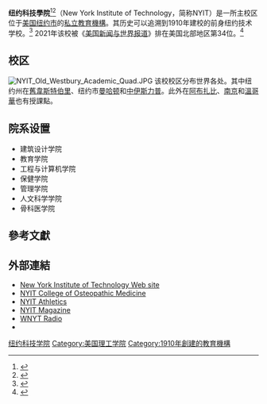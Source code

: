 {{SelfDistinguish|曾用名为'''纽约理工大学'''的[[纽约大学坦登工程学院|纽约大学坦登工程学院]]}}
{{Infobox University
|name = New York Institute of Technology
|image = [[Image:A2_Seal.jpg|205x205 px]]
|motto =
|established = 1955年
|type = [[私立大學|私立大學]]
|endowment = $1.09億（2013） 
|president = Hank Foley
|provost = Rahmat Shoureshi
|city = [[紐約市|紐約市]]
|state = [[紐約州|紐約州]]
|country = [[美國|美國]] 
|students = 12,000（全球）<ref name="autogenerated1">{{cite web |url=http://www.nyit.edu/about_nyit/nyit_at_a_glance/ |title=NYIT at a Glance: Mission Statements and Facts | About | NYIT |publisher=Nyit.edu |date= |accessdate=2013-10-05 |archive-date=2016-02-21 |archive-url=https://web.archive.org/web/20160221142659/http://www.nyit.edu/about_nyit/nyit_at_a_glance |dead-url=no }}</ref>
|undergrad = 4,395（紐約）
|postgrad = 3,583（紐約）
|staff = 3,600<ref>[http://www.nyit.edu/index.php/president/updates/remarks_opening_the_2013-2014_academic_year_-_nanjing_campus/ Remarks Opening the 2013-2014 Academic Year - Nanjing Campus | Updates - NYIT Office of the President | NYIT] {{Wayback|url=http://www.nyit.edu/index.php/president/updates/remarks_opening_the_2013-2014_academic_year_-_nanjing_campus/ |date=20160108043842 }}. Nyit.edu (2013-10-09). Retrieved on 2014-04-12.</ref>
|faculty = 1,045
|campus =
|athletics =[[NCAA|NCAA]] Division I；Division II
|mascot = Bear
|colors =藍色和黃色 {{color box|#1569C7}} {{color box|#FBB917}}
|Website = [http://www.nyit.edu/ www.nyit.edu]
|logo    = <CENTER>[[Image:Nyit_logo.gif|NYIT Logo]]</CENTER>}}
'''纽约科技學院'''<ref>{{Cite web |url=http://www.edutwny.org/news_chinese/2394972 |title=淺談紐約市公立學校體系  駐紐約臺北經濟文化辦事處  教育組 |access-date=2020-08-22 |archive-date=2021-04-10 |archive-url=https://web.archive.org/web/20210410081354/http://www.edutwny.org/news_chinese/2394972 |dead-url=no }}</ref><ref>{{Cite web |url=http://news.ifeng.com/gundong/detail_2012_05/22/14708563_0.shtml |title=纽约科技學院授予美中关系全国委员会主席欧伦斯荣誉学位 |access-date=2014-11-30 |archive-date=2020-05-26 |archive-url=https://web.archive.org/web/20200526064651/http://news.ifeng.com/gundong/detail_2012_05/22/14708563_0.shtml |dead-url=no }}</ref>（New York Institute of Technology，简称NYIT）是一所主校区位于[[美国|美国]][[纽约市|纽约市]]的[[私立大學|私立教育機構]]。其历史可以追溯到1910年建校的前身纽约技术学校。<ref>{{Cite web |url=http://www.nyit.edu/about_nyit/ |title=About NYIT |access-date=2014-10-01 |archive-date=2016-02-11 |archive-url=https://web.archive.org/web/20160211013210/http://www.nyit.edu/about_nyit/ |dead-url=no }}</ref> 2021年该校被《[[美国新闻与世界报道|美国新闻与世界报道]]》排在美国北部地区第34位。<ref name="USnews">{{cite web|title=New York Institute of Technology|url=http://colleges.usnews.rankingsandreviews.com/best-colleges/nyit-4804|publisher=[[美國新聞與世界報道|美國新聞與世界報道]]|accessdate=2015-04-04|archive-date=2016-03-03|archive-url=https://web.archive.org/web/20160303190828/http://colleges.usnews.rankingsandreviews.com/best-colleges/nyit-4804|dead-url=no}}</ref>

==校区==

[[File:NYIT_Old_Westbury_Academic_Quad.JPG|thumb]]
该校校区分布世界各处。其中纽约州在[[舊韋斯特伯里_(紐約州)|舊韋斯特伯里]]、纽约市[[曼哈顿|曼哈顿]]和[[中伊斯力普_(紐約州)|中伊斯力普]]。此外在[[阿布扎比|阿布扎比]]、[[南京|南京]]和[[溫哥華|溫哥華]]也有授課點。

==院系设置==
*建筑设计学院
*教育学院
*工程与计算机学院
*保健学院
*管理学院
*人文科学学院
*骨科医学院
==參考文獻==
{{Reflist|colwidth=30em}}

==外部連結==
*[http://www.nyit.edu New York Institute of Technology Web site] {{Wayback|url=http://www.nyit.edu/ |date=20210503052552 }}
*[http://www.nyit.edu/medicine NYIT College of Osteopathic Medicine] {{Wayback|url=http://www.nyit.edu/medicine |date=20210429212345 }}
*[http://www.nyit.edu/athletics/ NYIT Athletics] {{Wayback|url=http://www.nyit.edu/athletics/ |date=20210419023444 }}
*[http://www.nyit.edu/magazine/ NYIT Magazine] {{Wayback|url=http://www.nyit.edu/magazine/ |date=20210410090219 }}
*[http://www.wnytradio.com WNYT Radio] {{Wayback|url=http://www.wnytradio.com/ |date=20210410081508 }}
*{{IMDb company|id=0061366|company= New York Institute of Technology}}
{{纽约市的大学}}
{{美國的理工學院}}
{{coord|40.769719|N|73.98247|W|source:dewiki_region:US-NY_type:landmark|format=dms|display=title}}

{{DEFAULTSORT:New York Institute Of Technology}}
[[Category:纽约科技学院|]]
[[Category:美国理工学院|Category:美国理工学院]]
[[Category:1910年創建的教育機構|Category:1910年創建的教育機構]]